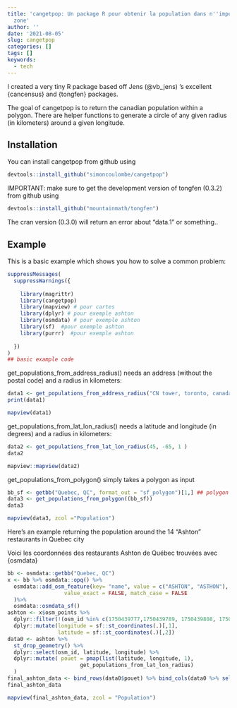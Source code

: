 ```yaml
---
title: 'cangetpop: Un package R pour obtenir la population dans n''importe quelle
  zone'
author: ''
date: '2021-08-05'
slug: cangetpop
categories: []
tags: []
keywords:
  - tech
---
```


I created a very tiny R package based off Jens (@vb_jens) 's excellent {cancensus} and {tongfen} packages.  

The goal of cangetpop is to return the canadian population within a polygon.
There are helper functions to generate a circle of any given radius (in kilometers) around a given longitude.  


## Installation

You can install cangetpop from github using

```r
devtools::install_github("simoncoulombe/cangetpop")
```





IMPORTANT: make sure to get the development version of tongfen (0.3.2) from github using
```r
devtools::install_github("mountainmath/tongfen")
```




The cran version (0.3.0) will return an error about "data.1" or something..


## Example

This is a basic example which shows you how to solve a common problem:

```r
suppressMessages(
  suppressWarnings({
    
    library(magrittr)
    library(cangetpop)
    library(mapview) # pour cartes 
    library(dplyr) # pour exemple ashton
    library(osmdata) # pour exemple ashton
    library(sf)  #pour exemple ashton 
    library(purrr)  #pour exemple ashton 
    
  })
)
## basic example code
```


get_populations_from_address_radius() needs an address (without the postal code) and a radius in kilometers:

```r
data1 <- get_populations_from_address_radius("CN tower, toronto, canada", 1 )
print(data1)
```


```r
mapview(data1)
```

get_populations_from_lat_lon_radius() needs a latitude and longitude (in degrees)  and a radius in kilometers:

```r
data2 <- get_populations_from_lat_lon_radius(45, -65, 1 )
data2
```

```r
mapview::mapview(data2)
```


get_populations_from_polygon() simply takes a polygon as input

```r
bb_sf <- getbb("Quebec, QC", format_out = "sf_polygon")[1,] ## polygon of quebec city
data3 <- get_populations_from_polygon((bb_sf))
data3
```

```r
mapview(data3, zcol ="Population")
```


Here's an example returning the population around the 14 "Ashton" restaurants in Quebec city

Voici les coordonnées des restaurants Ashton de Québec trouvées avec {osmdata}

```r
bb <- osmdata::getbb("Quebec, QC")
x <- bb %>% osmdata::opq() %>%
  osmdata::add_osm_feature(key= "name", value = c("ASHTON", "ASTHON"),
                  value_exact = FALSE, match_case = FALSE
  )%>%
  osmdata::osmdata_sf()
ashton <- x$osm_points %>% 
  dplyr::filter(!(osm_id %in% c(1750439777,1750439789, 1750439808, 1750439833,  1750439845, 1616297363, 1616297367, 1616297399)))  %>% ## some restaurants have multiple points.. keep only one
  dplyr::mutate(longitude = sf::st_coordinates(.)[,1],
                latitude = sf::st_coordinates(.)[,2])
data0 <- ashton %>% 
  st_drop_geometry() %>% 
  dplyr::select(osm_id, latitude, longitude) %>% 
  dplyr::mutate( pouet = pmap(list(latitude, longitude, 1),
                       get_populations_from_lat_lon_radius)
  )
final_ashton_data <- bind_rows(data0$pouet) %>% bind_cols(data0 %>% select(-pouet)) %>% mutate(Population = round(Population))
final_ashton_data
```

```r
mapview(final_ashton_data, zcol = "Population")
```
